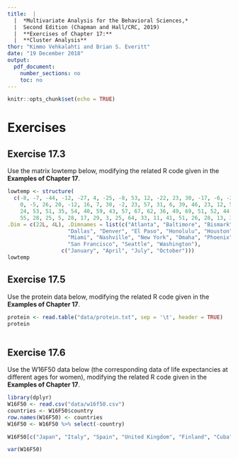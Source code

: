 ```yaml
---
title:  |  
  |  *Multivariate Analysis for the Behavioral Sciences,*
  |  Second Edition (Chapman and Hall/CRC, 2019)
  |  **Exercises of Chapter 17:**
  |  **Cluster Analysis**
thor: "Kimmo Vehkalahti and Brian S. Everitt"
date: "19 December 2018"
output: 
  pdf_document:
    number_sections: no
    toc: no
---
```


```r
knitr::opts_chunk$set(echo = TRUE)
```

# Exercises

## Exercise 17.3

Use the matrix lowtemp below, modifying the related R code given in the **Examples of Chapter 17**.

```r
lowtemp <- structure(
  c(-8, -7, -44, -12, -27, 4, -25, -8, 53, 12, -22, 23, 30, -17, -6, -23, 17, -26, -16, 24, 
    0, -5, 26, 20, -12, 16, 7, 30, -2, 23, 57, 31, 6, 39, 46, 23, 12, 5, 32, 8, 13, 31, 29, 
    24, 53, 51, 35, 54, 40, 59, 43, 57, 67, 62, 36, 49, 69, 51, 52, 44, 61, 40, 33, 43, 43, 
    55, 28, 25, 5, 28, 17, 29, 3, 25, 64, 33, 11, 41, 51, 26, 28, 13, 34, 15, 8, 34, 28, 29),
.Dim = c(22L, 4L), .Dimnames = list(c("Atlanta", "Baltimore", "Bismark", "Boston", "Chicago", 
                   "Dallas", "Denver", "El Paso", "Honolulu", "Houston", "Juneau", "Los Angeles", 
                   "Miami", "Nashville", "New York", "Omaha", "Phoenix", "Portland", "Reno", 
                   "San Francisco", "Seattle", "Washington"), 
                 c("January", "April", "July", "October")))
lowtemp

```
\pagebreak

## Exercise 17.5

Use the protein data below, modifying the related R code given in the **Examples of Chapter 17**.

```r
protein <- read.table("data/protein.txt", sep = '\t', header = TRUE)
protein
  
```
\pagebreak

## Exercise 17.6

Use the W16F50 data below (the corresponding data of life expectancies at different ages for women), modifying the related R code given in the **Examples of Chapter 17**.

```r
library(dplyr)
W16F50 <- read.csv("data/w16f50.csv")
countries <- W16F50$country
row.names(W16F50) <- countries
W16F50 <- W16F50 %>% select(-country)

W16F50[c("Japan", "Italy", "Spain", "United Kingdom", "Finland", "Cuba", "United States"), ]

var(W16F50)

```
